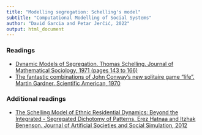 ```yaml
---
title: "Modelling segregation: Schelling's model"
subtitle: "Computational Modelling of Social Systems"
author: "David Garcia and Petar Jerčić, 2022"
output: html_document
---
```


### Readings

- [Dynamic Models of Segregation. Thomas Schelling. Journal of Mathematical Sociology, 1971 (pages 143 to 166)](https://www.uzh.ch/cmsssl/suz/dam/jcr:00000000-68cb-72db-ffff-ffffff8071db/04.02%7B_%7Dschelling%7B_%7D71.pdf)
- [The fantastic combinations of John Conway's new solitaire game "life". Martin Gardner. Scientific American, 1970 ](https://web.stanford.edu/class/sts145/Library/life.pdf)


### Additional readings
- [The Schelling Model of Ethnic Residential Dynamics: Beyond the Integrated - Segregated Dichotomy of Patterns. Erez Hatnaa and Itzhak Benenson. Journal of Artificial Societies and Social Simulation, 2012](https://www.jasss.org/15/1/6.html)